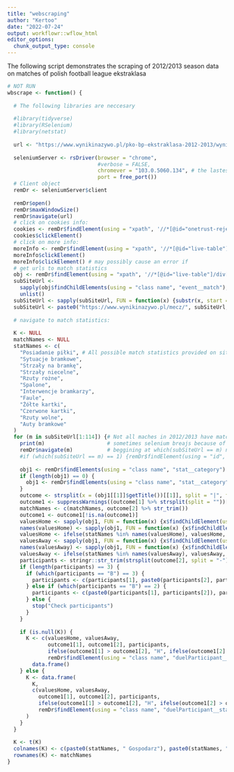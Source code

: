 ```yaml
---
title: "webscraping"
author: "Kertoo"
date: "2022-07-24"
output: workflowr::wflow_html
editor_options:
  chunk_output_type: console
---
```




The following script demonstrates the scraping of 2012/2013 season data on matches of polish football league ekstraklasa


```r
# NOT RUN
wbscrape <- function() {
  
  # The following libraries are neccesary
  
  #library(tidyverse)
  #library(RSelenium)
  #library(netstat)
  
  url <- "https://www.wynikinazywo.pl/pko-bp-ekstraklasa-2012-2013/wyniki/"
  
  seleniumServer <- rsDriver(browser = "chrome",
                             #verbose = FALSE, 
                             chromever = "103.0.5060.134", # the lastest
                             port = free_port())
  # Client object
  remDr <- seleniumServer$client
  
  remDr$open()
  remDr$maxWindowSize()
  remDr$navigate(url)
  # click on cookies info:
  cookies <- remDr$findElement(using = "xpath", '//*[@id="onetrust-reject-all-handler"]')
  cookies$clickElement()
  # click on more info:
  moreInfo <- remDr$findElement(using = "xpath", '//*[@id="live-table"]/div[1]/div/div/a')
  moreInfo$clickElement()
  moreInfo$clickElement() # may possibly cause an error if 
  # get urls to match statistics
  obj <- remDr$findElement(using = "xpath", '//*[@id="live-table"]/div[1]/div/div')
  subSiteUrl <- 
    sapply(obj$findChildElements(using = "class name", "event__match"), FUN = function(x) {x$getElementAttribute("id")}) %>%
    unlist()
  subSiteUrl <- sapply(subSiteUrl, FUN = function(x) {substr(x, start = 5, stop = 12)})
  subSiteUrl <- paste0("https://www.wynikinazywo.pl/mecz/", subSiteUrl, "/#/szczegoly-meczu/statystyki-meczu/0")
  
  # navigate to match statistics:
  
  K <- NULL
  matchNames <- NULL
  statNames <- c(
    "Posiadanie piłki", # All possible match statistics provided on site
    "Sytuacje bramkowe",
    "Strzały na bramkę",
    "Strzały niecelne",
    "Rzuty rożne",
    "Spalone",
    "Interwencje bramkarzy",
    "Faule",
    "Żółte kartki",
    "Czerwone kartki",
    "Rzuty wolne",
    "Auty bramkowe"
  )
  for (m in subSiteUrl[1:114]) {# Not all maches in 2012/2013 have match statistics this is for ones with them
    print(m)                    # sometimes selenium breajs because of cookies it is possible to just start the loop again
    remDr$navigate(m)           # beggining at which(subSiteUrl == m) no issues should be present
    #if (which(subSiteUrl == m) == 1) {remDr$findElement(using = "id", "onetrust-reject-all-handler")$clickElement()} #this clicks cookies
    
    obj1 <- remDr$findElements(using = "class name", "stat__category")
    if (length(obj1) == 0) {
      obj1 <- remDr$findElements(using = "class name", "stat__category") # sometimes you need to double click
    }
    outcome <- strsplit(x = (obj1[[1]]$getTitle())[[1]], split = "|", fixed = TRUE)[[1]]
    outcome1 <- suppressWarnings((outcome[1] %>% strsplit(split = ""))[[1]] %>% as.numeric())
    matchNames <- c(matchNames, outcome[2] %>% str_trim())
    outcome1 <- outcome1[!is.na(outcome1)]
    valuesHome <- sapply(obj1, FUN = function(x) {x$findChildElement(using = "class name","stat__homeValue")$getElementText()}) %>% unlist()
    names(valuesHome) <- sapply(obj1, FUN = function(x) {x$findChildElement(using = "class name", "stat__categoryName")$getElementText()}) %>% unlist()
    valuesHome <- ifelse(statNames %in% names(valuesHome), valuesHome, 0)
    valuesAway <- sapply(obj1, FUN = function(x) {x$findChildElement(using = "class name", "stat__awayValue")$getElementText()}) %>% unlist()
    names(valuesAway) <- sapply(obj1, FUN = function(x) {x$findChildElement(using = "class name", "stat__categoryName")$getElementText()}) %>% unlist()
    valuesAway <- ifelse(statNames %in% names(valuesAway), valuesAway, 0)
    participants <- stringr::str_trim(strsplit(outcome[2], split = "-")[[1]], side = "both")
    if (length(participants) == 3) {                                                 # fix for podbeskidzie bielsko biała
      if (which(participants == "B") == 3) {                                         # (podbeskidzie B-B)
        participants <- c(participants[1], paste0(participants[2], participants[3]))
      } else if (which(participants == "B") == 2) {
        participants <- c(paste0(participants[1], participants[2]), participants[3])
      } else {
        stop("Check participants")
      }
    }
    
    if (is.null(K)) {
      K <- c(valuesHome, valuesAway,
             outcome1[1], outcome1[2], participants,
             ifelse(outcome1[1] > outcome1[2], "H", ifelse(outcome1[2] > outcome1[1], "A", "D")),
             remDr$findElement(using = "class name", "duelParticipant__startTime")$getElementText()[[1]]) %>%
        data.frame()
    } else {
      K <- data.frame(
        K,
        c(valuesHome, valuesAway,
          outcome1[1], outcome1[2], participants,
          ifelse(outcome1[1] > outcome1[2], "H", ifelse(outcome1[2] > outcome1[1], "A", "D")),
          remDr$findElement(using = "class name", "duelParticipant__startTime")$getElementText()[[1]])
      )
    }
  }
  
  K <- t(K)
  colnames(K) <- c(paste0(statNames, " Gospodarz"), paste0(statNames, " Gość"), "Gole Gospodarz", "Gole Gość", "Gospodarz", "Gość", "Wynik", "Data")
  rownames(K) <- matchNames
}

```

